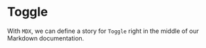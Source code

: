 <!--- Toggle.stories.mdx -->



<Meta title="Atoms/Toggle" component={Toggle} />

# Toggle

With `MDX`, we can define a story for `Toggle` right in the middle of our
Markdown documentation.

<Canvas>
  <Story name="Toggle">
    <Toggle defaultValue />
    <Toggle defaultValue disabled />
  </Story>
</Canvas>


